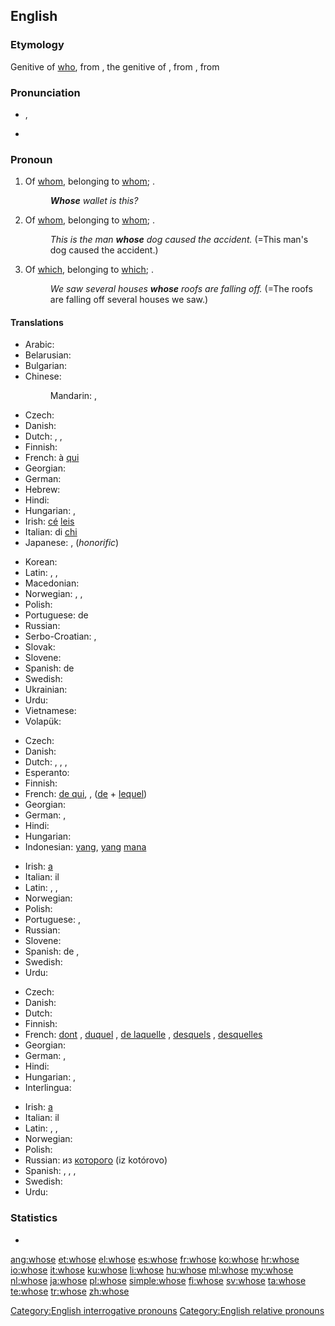 ==English==

===Etymology===
Genitive of [[who]], from {{etyl|ang}} {{term|hwæs|lang=ang}}, the genitive of {{term|hwa|lang=ang}}, from {{proto|gem-pro|hwaz}}, from {{proto|ine-pro|kʷis|dif=kʷos}}

===Pronunciation===
* {{a|UK|US}} {{IPA|/huːz/}}, {{X-SAMPA|/hu:z/}}
*: {{audio|en-us-whose.ogg|Audio (US)}}
*: {{rhymes|uːz}}
* {{homophones|who's}}

===Pronoun===
{{en-pron}}

# Of [[whom]], belonging to [[whom]]; {{non-gloss definition|used as an interrogative pronoun}}.
#: '''''Whose''' wallet is this?''
# Of [[whom]], belonging to [[whom]]; {{non-gloss definition|used as a relative pronoun}}.
#: ''This is the man '''whose''' dog caused the accident.'' (=This man's dog caused the accident.)
# {{context|formerly|_|proscribed}} Of [[which]], belonging to [[which]]; {{non-gloss definition|used as a relative pronoun}}.
#: ''We saw several houses '''whose''' roofs are falling off.'' (=The roofs are falling off several houses we saw.)

====Translations====
{{trans-top|of whom (interrogative)}}
* Arabic: {{t-|ar|لمن|tr=líman}}
* Belarusian: {{t-|be|чый|tr=čyj|xs=Belarusian}}
* Bulgarian: {{t-|bg|чий|tr=čij}}
* Chinese:
*: Mandarin: {{t-|cmn|誰|alt=誰的|sc=Hani}},  {{t-|cmn|谁|alt=谁的|tr=shuí de, shéi de|sc=Hani}}
* Czech: {{t+|cs|čí}}
* Danish: {{t+|da|hvis}}
* Dutch: {{t-|nl|van wie}}, {{t+|nl|wiens|m|n}}, {{t+|nl|wier|f|p}}
* Finnish: {{t+|fi|kenen}}
* French: à [[qui]]
* Georgian: {{t+|ka|ვისი|sc=Geor}}
* German: {{t+|de|wessen}}
* Hebrew: {{t-SOP|he|[[של|שֶׁל]] [[מי|מִי]]|tr=shel mi}}
* Hindi: {{t-|hi|किसका|tr=kiskā|xs=Hindi}}
* Hungarian: {{t-|hu|kié}}, {{t+|hu|kinek}}
* Irish: [[cé#Irish|cé]] [[leis#Irish|leis]]
* Italian: di [[chi]]
* Japanese: {{t+|ja|誰|alt=誰の|tr=だれの, dáre-no}}, {{t-|ja|どなた|alt=どなたの|tr=dónata-no}} (''honorific'')
{{trans-mid}}
* Korean: {{t-|ko|누구의|tr=nugu-ui|sc=Hang}}
* Latin: {{t-|la|cuius}}, {{t-|la|quorum|m|f|n|p}}, {{t-|la|quarum|m|f|n|p}}
* Macedonian: {{t-|mk|чиј|tr=čij}}
* Norwegian: {{t-|no|hvem sin}}, {{t-|no|hvems}},  {{t+|no|hvis}}
* Polish: {{t+|pl|czyj}}
* Portuguese: de {{t+|pt|quem}}
* Russian: {{t+|ru|чей|tr=čej}}
* Serbo-Croatian: {{t-|sh|чији|alt=чѝјӣ|sc=Cyrl|xs=Serbo-Croatian}},  {{t-|sh|čiji|alt=čìjī|xs=Serbo-Croatian}}
* Slovak: {{t-|sk|čí}}
* Slovene: {{t+|sl|čigav|m}}
* Spanish: de {{t+|es|quién}}
* Swedish: {{t-|sv|vems}}
* Ukrainian: {{t-|uk|чий|tr=čyj|xs=Ukrainian}}
* Urdu: {{t-|ur|کس کا|tr=kis kā|xs=Urdu}}
* Vietnamese: {{t-|vi|của ai|xs=Vietnamese}}
* Volapük: {{t-|vo|kima}}
{{trans-bottom}}

{{trans-top|of whom (relative)}}
* Czech: {{t+|cs|jehož|m|n}} {{t+|cs|jejíž|f}} {{t+|cs|jejichž|p}}
* Danish: {{t+|da|hvis}}
* Dutch: {{t-|nl|van wie}}, {{t+|nl|waarvan|n}}, {{t+|nl|wiens|m|n}}, {{t+|nl|wier|f|p}}
* Esperanto: {{t-|eo|kies|xs=Esperanto}}
* Finnish: {{t+|fi|jonka}}
* French: [[de qui]], {{t+|fr|dont}}, {{t+|fr|duquel}} ([[de]] + [[lequel]])
* Georgian: {{t-|ka|რომლის|sc=Geor}}
* German: {{t+|de|dessen|m|n}}, {{t+|de|deren|f|p}}
* Hindi: {{t-|hi|जिसका|tr=jiskā|xs=Hindi}}
* Hungarian: {{t-|hu|akinek}}
* Indonesian: [[yang]], [[yang]] [[mana]]
{{trans-mid}}
* Irish: [[a#Irish|a]] {{qualifier|indirect relative followed by resumptive possessive pronoun}}
* Italian: il {{t+|it|cui}}
* Latin: {{t-|la|cuius}}, {{t-|la|quarum|m|f|n|p}}, {{t-|la|quorum|m|f|n|p}}
* Norwegian: {{t+|no|hvis}}
* Polish: {{t+|pl|który|m}}
* Portuguese: {{t+|pt|cujo|m}}, {{t+|pt|cuja|f}}
* Russian: {{t+|ru|чей|tr=čej}}
* Slovene: {{t+|sl|čigar}}
* Spanish: de {{t+|es|quien}}, {{t+|es|cuyo|m}}
* Swedish: {{t+|sv|vars}}
* Urdu: {{t-|ur|جس کا|tr=jis kā|xs=Urdu}}
{{trans-bottom}}

{{trans-top|of which (relative)}}
* Czech: {{t+|cs|jehož|m|n}} {{t+|cs|jejíž|f}} {{t+|cs|jejichž|p}}
* Danish: {{t+|da|hvis}}
* Dutch: {{t+|nl|waarvan}}
* Finnish: {{t+|fi|jonka}}
* French: [[dont]] {{m|f|p}}, [[duquel]] {{m}}, [[de laquelle]] {{f}}, [[desquels]] {{p}}, [[desquelles]] {{f|p}}
* Georgian: {{t-|ka|რომლის|sc=Geor}}
* German: {{t+|de|dessen|m|n}}, {{t+|de|deren|f|p}}
* Hindi: {{t-|hi|जिसका|tr=jiskā|xs=Hindi}}
* Hungarian: {{t-|hu|aminek}}, {{t-|hu|amelynek}}
* Interlingua: {{t-|ia|cuje}}
{{trans-mid}}
* Irish: [[a#Irish|a]] {{qualifier|indirect relative followed by resumptive possessive pronoun}}
* Italian: il {{t+|it|cui}}
* Latin: {{t-|la|cuius|m|f|n}}, {{t-|la|quorum|m|n|p}}, {{t-|la|quarum|f|p}}
* Norwegian: {{t+|no|hvis}}
* Polish: {{t+|pl|który|m}}
* Russian: из [[который|которого]] (iz kotórovo)
* Spanish: {{t+|es|cuyo|m}}, {{t-|es|cuya|f}}, {{t-|es|cuyos|p}}, {{t-|es|cuyas|f|p}}
* Swedish: {{t+|sv|vars}}
* Urdu: {{t-|ur|جس کا|tr=jis kā|xs=Urdu}}
{{trans-bottom}}

===Statistics===
* {{rank|woman|want|home|234|whose|words|given|hands}}

[[Category:English interrogative pronouns]]
[[Category:English relative pronouns]]

[[ang:whose]]
[[et:whose]]
[[el:whose]]
[[es:whose]]
[[fr:whose]]
[[ko:whose]]
[[hr:whose]]
[[io:whose]]
[[it:whose]]
[[ku:whose]]
[[li:whose]]
[[hu:whose]]
[[ml:whose]]
[[my:whose]]
[[nl:whose]]
[[ja:whose]]
[[pl:whose]]
[[simple:whose]]
[[fi:whose]]
[[sv:whose]]
[[ta:whose]]
[[te:whose]]
[[tr:whose]]
[[zh:whose]]